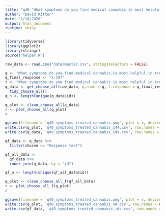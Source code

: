 ```yaml
---
title: "q40 'What symptoms do you find medical cannabis is most helpful in treating/alleviating? (Please select all that apply)'"
author: "David Ritter"
date: "2/18/2020"
output: html_document
runtime: shiny
---
```


```r
library(tidyverse)
library(ggplot2)
library(stringr)
source("helper.R")
```

```r
raw_data <- read.csv("data/master.csv", stringsAsFactors = FALSE)
```

```r
q <- 'What.symptoms.do.you.find.medical.cannabis.is.most.helpful.in.treating.alleviating...Please.select.all.that.apply.'
q_final_response <- "X.197"
t <- "What symptoms do you find medical cannabis is most helpful in treating/alleviating? (Please select all that apply)"
q_data <- get_choose_all(raw_data, q.name = q, f.response = q_final_response) %>%
  tidy_choose_all()
q_n <- length(unique(q_data$id))
```

```r
q_plot <- clean_choose_all(q_data)
r <- plot_choose_all(q_plot)
r
```

```r
ggsave(filename = 'q40_symptoms_treated_cannabis.png', plot = r, device = 'png')
write.csv(q_plot, 'q40_symptoms_treated_cannabis_144.csv', row.names = FALSE)
write.csv(q_data, 'q40_symptoms_treated_cannabis_ids.csv', row.names = FALSE)
```

```r
qf_data <- q_data %>%
  filter(chosen == "Response text")
```

```r
qf_all_data <- 
  qf_data %>%
  inner_join(q_data, by = "id")

qf_n <- length(unique(qf_all_data$id))
```

```r
q_plot <- clean_choose_all_f(qf_all_data)
r <- plot_choose_all_f(q_plot)
r
```

```r
ggsave(filename = 'q40_symptoms_treated_cannabis.png', plot = r, device = 'png')
write.csv(q_plot, 'q40_symptoms_treated_cannabis_n#.csv', row.names = FALSE)
write.csv(qf_data, 'q40_symptoms_treated_cannabis_ids.csv', row.names = FALSE)
```


